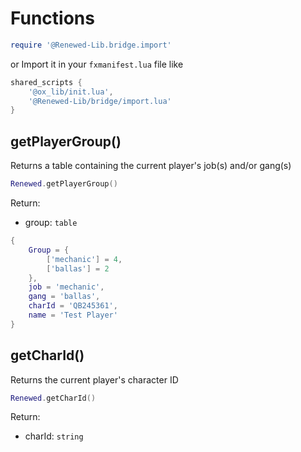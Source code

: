 # Functions

```lua
require '@Renewed-Lib.bridge.import'
```

or Import it in your `fxmanifest.lua` file like

```lua
shared_scripts {
    '@ox_lib/init.lua',
    '@Renewed-Lib/bridge/import.lua'
}
```

## getPlayerGroup()

Returns a table containing the current player's job(s) and/or gang(s)

```lua
Renewed.getPlayerGroup()
```

Return:
- group: `table`

```lua
{
    Group = {
        ['mechanic'] = 4,
        ['ballas'] = 2
    },
    job = 'mechanic',
    gang = 'ballas',
    charId = 'QB245361',
    name = 'Test Player'
}
```

## getCharId()

Returns the current player's character ID

```lua
Renewed.getCharId()
```

Return:
- charId: `string`